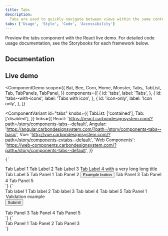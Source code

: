 ```yaml
---
title: Tabs
description:
  Tabs are used to quickly navigate between views within the same context.
tabs: ['Usage', 'Style', 'Code', 'Accessibility']
---
```



<PageDescription>

Preview the tabs component with the React live demo. For detailed code usage
documentation, see the Storybooks for each framework below.

</PageDescription>

## Documentation

<Row className="resource-card-group">
<Column colLg={4} colMd={4} noGutterSm>
  <ResourceCard
    subTitle="React"
    href="https://react.carbondesignsystem.com/?path=/story/components-tabs--default"
    >

<MdxIcon name="react" />

  </ResourceCard>
</Column>
<Column colLg={4} colMd={4} noGutterSm>
  <ResourceCard
      subTitle="Web Components"
      href="https://web-components.carbondesignsystem.com/?path=/story/components-tabs--default"
      >

<MdxIcon name="webcomponents" />

  </ResourceCard>
</Column>
<Column colLg={4} colMd={4} noGutterSm>
  <ResourceCard
      subTitle="Angular (Community)"
      href="https://angular.carbondesignsystem.com/?path=/story/components-tabs--basic"
      >

<MdxIcon name="angular" />

  </ResourceCard>
</Column>
<Column colLg={4} colMd={4} noGutterSm>
  <ResourceCard
      subTitle="Vue (Community)"
      href="http://vue.carbondesignsystem.com/?path=/story/components-cvtabs--default"
      >

<MdxIcon name="vue" />

  </ResourceCard>
</Column>
</Row>

## Live demo


<ComponentDemo
  scope={{
    Bat,
    Bee,
    Corn,
    Home,
    Monster,
    Tabs,
    TabList,
    Tab,
    TabPanels,
    TabPanel,
  }}
  components={[
    {
      id: 'tabs',
      label: 'Tabs',
    },
    {
      id: 'tabs--with-icons',
      label: 'Tabs with icon',
    },
    {
      id: 'icon-only',
      label: 'Icon only',
    },
  ]}
>
  <ComponentVariant
    id="tabs"
    knobs={{
      TabList: ['contained'],
      Tab: ['disabled'],
    }}
    links={{
      React:
        'https://react.carbondesignsystem.com/?path=/story/components-tabs--default',
      Angular:
        'https://angular.carbondesignsystem.com/?path=/story/components-tabs--basic',
      Vue: 'http://vue.carbondesignsystem.com/?path=/story/components-cvtabs--default',
      'Web Components':
        'https://web-components.carbondesignsystem.com/?path=/story/components-tabs--default',
    }}
  >
    {`
<div style={{ width: '75%' }}>
  <Tabs>
    <TabList aria-label="List of tabs">
      <Tab>Tab Label 1</Tab>
      <Tab>Tab Label 2</Tab>
      <Tab disabled>Tab Label 3</Tab>
      <Tab>
          Tab Label 4 with a very long long title
      </Tab>
      <Tab>Tab Label 5</Tab>
    </TabList>
    <TabPanels>
      <TabPanel>Tab Panel 1</TabPanel>
      <TabPanel>
        Tab Panel 2 <Button>Example button</Button>
      </TabPanel>
      <TabPanel>Tab Panel 3</TabPanel>
      <TabPanel>Tab Panel 4</TabPanel>
      <TabPanel>Tab Panel 5</TabPanel>
    </TabPanels>
  </Tabs>
</div>
  `}
  </ComponentVariant>
  <ComponentVariant
    id="tabs--with-icons"
    knobs={{
      TabList: ['contained'],
      Tab: ['type', 'disabled'],
    }}
    links={{
      React:
        'https://react.carbondesignsystem.com/?path=/story/components-tabs--with-icons',
      Angular:
        'https://angular.carbondesignsystem.com/?path=/story/components-tabs--basic',
      Vue: 'http://vue.carbondesignsystem.com/?path=/story/components-cvtabs--default',
      'Web Components':
        'https://web-components.carbondesignsystem.com/?path=/story/components-tabs--default',
    }}
  >
    {`
<div style={{ width: '75%' }}>
  <Tabs>
    <TabList activation="manual" aria-label="List of tabs">
      <Tab renderIcon={Bee}>Tab label 1</Tab>
      <Tab renderIcon={Monster}>Tab label 2</Tab>
      <Tab renderIcon={Corn}>
        Tab label 3
      </Tab>
      <Tab title="Tab label 4" renderIcon={Bat} disabled>
         Tab label 4
       </Tab>
       <Tab renderIcon={Home}>Tab label 5</Tab>
     </TabList>
     <TabPanels>
       <TabPanel>Tab Panel 1</TabPanel>
       <TabPanel>
         <form style={{ margin: '2em' }}>
           <legend className='cds--label'>Validation example</legend>
           <Checkbox id="cb" labelText="Accept privacy policy" />
           <Button
             style={{ marginTop: '1rem', marginBottom: '1rem' }}
             type="submit">
             Submit
           </Button>
           <TextInput
             type="text"
             labelText="Text input label"
             helperText="Optional help text"
             id="text-input-1"
           />
         </form>
       </TabPanel>
       <TabPanel>Tab Panel 3</TabPanel>
       <TabPanel>Tab Panel 4</TabPanel>
       <TabPanel>Tab Panel 5</TabPanel>
     </TabPanels>
   </Tabs>
</div>
  `}
  </ComponentVariant>
  <ComponentVariant
    id="icon-only"
    knobs={{
      TabList: ['contained'],
      IconTab: ['disabled'],
    }}
    links={{
      React:
        'https://react.carbondesignsystem.com/?path=/story/components-tabs--icon-only',
      Angular:
        'https://angular.carbondesignsystem.com/?path=/story/components-tabs--basic',
      Vue: 'http://vue.carbondesignsystem.com/?path=/story/components-cvtabs--default',
      'Web Components':
        'https://web-components.carbondesignsystem.com/?path=/story/components-tabs--default',
    }}
  >
    {`
<div style={{ width: '75%' }}>
  <Tabs>
    <TabList iconSize="default" aria-label="List of tabs">
      <IconTab label="Monster">
        <Monster aria-label="Monster" />
      </IconTab>
      <IconTab label="Corn">
        <Corn aria-label="Corn" />
      </IconTab>
      <IconTab label="Bat" disabled>
        <Bat aria-label="Bat" />
      </IconTab>
    </TabList>
    <TabPanels>
      <TabPanel>Tab Panel 1</TabPanel>
      <TabPanel>Tab Panel 2</TabPanel>
      <TabPanel>Tab Panel 3</TabPanel>
    </TabPanels>
  </Tabs>
</div>
  `}
  </ComponentVariant>
</ComponentDemo>

